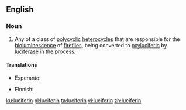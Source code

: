 ==English==
{{wikipedia}}

===Noun===
{{en-noun}}

# {{context|biochemistry|lang=en}} Any of a class of [[polycyclic]] [[heterocycle]]s that are responsible for the [[bioluminescence]] of [[firefly|fireflies]], being converted to [[oxyluciferin]] by [[luciferase]] in the process.

====Translations====
{{trans-top|biochemistry: any of a class of polycyclic heterocycles}}
* Esperanto: {{t|eo|luciferino}}
{{trans-mid}}
* Finnish: {{t|fi|lusiferiini}}
{{trans-bottom}}

[[ku:luciferin]]
[[pl:luciferin]]
[[ta:luciferin]]
[[vi:luciferin]]
[[zh:luciferin]]